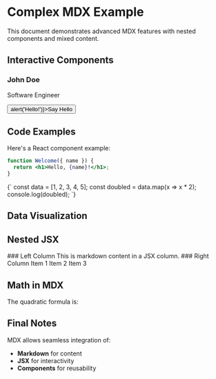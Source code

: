 # Complex MDX Example

This document demonstrates advanced MDX features with nested components and mixed content.

## Interactive Components

<Card title="User Profile">
  <Avatar src="/user.jpg" alt="User" />
  <div>
    <h3>John Doe</h3>
    <p>Software Engineer</p>
    <Button onClick={() => alert('Hello!')}>Say Hello</Button>
  </div>
</Card>

## Code Examples

Here's a React component example:

```jsx
function Welcome({ name }) {
  return <h1>Hello, {name}!</h1>;
}
```

<CodeBlock language="javascript" showLineNumbers>
{`
const data = [1, 2, 3, 4, 5];
const doubled = data.map(x => x * 2);
console.log(doubled);
`}
</CodeBlock>

## Data Visualization

<Chart type="bar" data={salesData} />

## Nested JSX

<Container>
  <Row>
    <Column span={6}>
      ### Left Column
      This is markdown content in a JSX column.
    </Column>
    <Column span={6}>
      ### Right Column
      <List>
        <ListItem>Item 1</ListItem>
        <ListItem>Item 2</ListItem>
        <ListItem>Item 3</ListItem>
      </List>
    </Column>
  </Row>
</Container>

## Math in MDX

The quadratic formula is: <Math>x = \frac{-b \pm \sqrt{b^2 - 4ac}}{2a}</Math>

## Final Notes

MDX allows seamless integration of:
- **Markdown** for content
- **JSX** for interactivity
- **Components** for reusability
